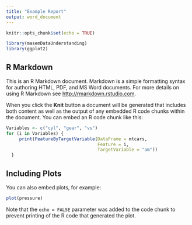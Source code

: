 ```yaml
---
title: "Example Report"
output: word_document
---
```


```r
knitr::opts_chunk$set(echo = TRUE)
```

```r
library(masemDataUnderstanding)
library(ggplot2)
```


## R Markdown

This is an R Markdown document. Markdown is a simple formatting syntax for authoring HTML, PDF, and MS Word documents. For more details on using R Markdown see <http://rmarkdown.rstudio.com>.

When you click the **Knit** button a document will be generated that includes both content as well as the output of any embedded R code chunks within the document. You can embed an R code chunk like this:

```r
Variables <- c("cyl", "gear", "vs")
for (i in Variables) {
     print(FeatureByTargetVariable(DataFrame = mtcars, 
                                   Feature = i, 
                                   TargetVariable = "am"))
  }
```

## Including Plots

You can also embed plots, for example:

```r
plot(pressure)
```

Note that the `echo = FALSE` parameter was added to the code chunk to prevent printing of the R code that generated the plot.
